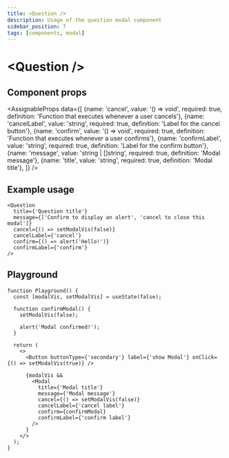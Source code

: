 ```yaml
---
title: <Question />
description: Usage of the question modal component
sidebar_position: 7
tags: [components, modal]
---
```


# \<Question />

## Component props
<AssignableProps
  data={[
    {name: 'cancel', value: '() => void', required: true, definition: 'Function that executes whenever a user cancels'},
    {name: 'cancelLabel', value: 'string', required: true, definition: 'Label for the cancel button'},
    {name: 'confirm', value: '() => void', required: true, definition: 'Function that executes whenever a user confirms'},
    {name: 'confirmLabel', value: 'string', required: true, definition: 'Label for the confirm button'},
    {name: 'message', value: 'string | []string', required: true, definition: 'Modal message'},
    {name: 'title', value: 'string', required: true, definition: 'Modal title'},
  ]}
/>

## Example usage
<QuestionExample/>

&NewLine;

```tsx
<Question
  title={'Question title'}
  message={['Confirm to display an alert', 'cancel to close this modal']}
  cancel={() => setModalVis(false)}
  cancelLabel={'cancel'}
  confirm={() => alert('Hello!')}
  confirmLabel={'confirm'}
/>
```

## Playground
```tsx live
function Playground() {
  const [modalVis, setModalVis] = useState(false);

  function confirmModal() {
    setModalVis(false);

    alert('Modal confirmed!');
  }

  return (
    <>
      <Button buttonType={'secondary'} label={'show Modal'} onClick={() => setModalVis(true)} />

      {modalVis &&
        <Modal
          title={'Modal title'}
          message={'Modal message'}
          cancel={() => setModalVis(false)}
          cancelLabel={'cancel label'}
          confirm={confirmModal}
          confirmLabel={'confirm label'}
        />
      }
    </>
  );
}
```